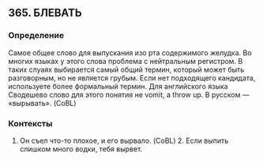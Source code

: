 ## 365. БЛЕВАТЬ
### Определение
Самое общее слово для выпускания изо рта содержимого желудка. Во многих языках у этого слова проблема с нейтральным регистром. В таких слуаях выбирается самый общий термин, который может быть разговорным, но не является грубым. Если нет подходящего кандидата, используете более формальный термин. Для английского языка Сводешево слово для этого понятия не vomit, а throw up. В русском — «вырывать». (CoBL)

### Контексты
1. Он съел что-то плохое, и его вырвало. (CoBL) 2. Если выпить слишком много водки, тебя вырвет.

